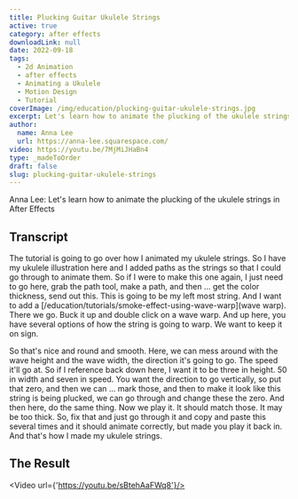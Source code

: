 ```yaml
---
title: Plucking Guitar Ukulele Strings
active: true
category: after effects
downloadLink: null
date: 2022-09-18
tags:
  - 2d Animation
  - after effects
  - Animating a Ukulele
  - Motion Design
  - Tutorial
coverImage: /img/education/plucking-guitar-ukulele-strings.jpg
excerpt: Let's learn how to animate the plucking of the ukulele strings in After Effects
author:
  name: Anna Lee
  url: https://anna-lee.squarespace.com/
video: https://youtu.be/7MjMiJHaBn4
type: _madeToOrder
draft: false
slug: plucking-guitar-ukulele-strings
---
```


Anna Lee: Let's learn how to animate the plucking of the ukulele strings in After Effects

## Transcript

The tutorial is going to go over how I animated my ukulele strings. So I have my ukulele illustration here and I added paths as the strings so that I could go through to animate them. So if I were to make this one again, I just need to go here, grab the path tool, make a path, and then ... get the color thickness, send out this. This is going to be my left most string. And I want to add a [/education/tutorials/smoke-effect-using-wave-warp](wave warp). There we go. Buck it up and double click on a wave warp. And up here, you have several options of how the string is going to warp. We want to keep it on sign.

So that's nice and round and smooth. Here, we can mess around with the wave height and the wave width, the direction it's going to go. The speed it'll go at. So if I reference back down here, I want it to be three in height. 50 in width and seven in speed. You want the direction to go vertically, so put that zero, and then we can ... mark those, and then to make it look like this string is being plucked, we can go through and change these the zero. And then here, do the same thing. Now we play it. It should match those. It may be too thick. So, fix that and just go through it and copy and paste this several times and it should animate correctly, but made you play it back in. And that's how I made my ukulele strings.

## The Result

<Video url={'https://youtu.be/sBtehAaFWq8'}/>